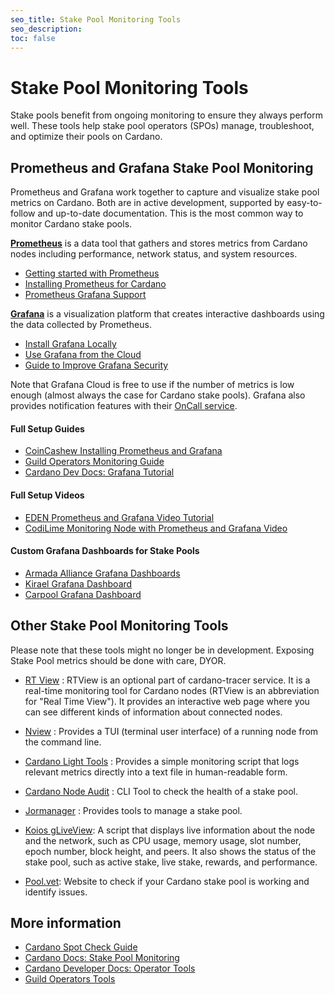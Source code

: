 ```yaml
---
seo_title: Stake Pool Monitoring Tools
seo_description:
toc: false
---
```


# Stake Pool Monitoring Tools

Stake pools benefit from ongoing monitoring to ensure they always perform well. These tools help stake pool operators (SPOs) manage, troubleshoot, and optimize their pools on Cardano.

## Prometheus and Grafana Stake Pool Monitoring

Prometheus and Grafana work together to capture and visualize stake pool metrics on Cardano. Both are in active development, supported by easy-to-follow and up-to-date documentation. This is the most common way to monitor Cardano stake pools.

[**Prometheus**](https://prometheus.io/) <OS url="https://github.com/prometheus/prometheus" /> is a data tool that gathers and stores metrics from Cardano nodes including performance, network status, and system resources.

- [Getting started with Prometheus](https://prometheus.io/docs/prometheus/latest/getting_started/)
- [Installing Prometheus for Cardano](https://cardano-course.gitbook.io/cardano-course/handbook/monitoring-our-nodes)
- [Prometheus Grafana Support](https://prometheus.io/docs/visualization/grafana/)

[**Grafana**](https://grafana.com/) <OS url="https://github.com/grafana/grafana" /> is a visualization platform that creates interactive dashboards using the data collected by Prometheus.

- [Install Grafana Locally](https://grafana.com/get/?plcmt=top-nav&cta=downloads&tab=self-managed)
- [Use Grafana from the Cloud](https://grafana.com/get/?plcmt=top-nav&cta=downloads)
- [Guide to Improve Grafana Security](https://developers.cardano.org/docs/operate-a-stake-pool/improve-grafana-security/)

Note that Grafana Cloud is free to use if the number of metrics is low enough (almost always the case for Cardano stake pools). Grafana also provides notification features with their [OnCall service](https://grafana.com/products/cloud/oncall/).

#### Full Setup Guides

- [CoinCashew Installing Prometheus and Grafana](https://www.coincashew.com/coins/overview-ada/guide-how-to-build-a-haskell-stakepool-node/part-iii-operation/setting-up-dashboards)
- [Guild Operators Monitoring Guide](https://cardano-community.github.io/guild-operators/Appendix/monitoring/?h=promet)
- [Cardano Dev Docs: Grafana Tutorial](https://developers.cardano.org/docs/operate-a-stake-pool/grafana-dashboard-tutorial/)

#### Full Setup Videos

- [EDEN Prometheus and Grafana Video Tutorial](https://youtu.be/oImqk-eubfs)
- [CodiLime Monitoring Node with Prometheus and Grafana Video](https://www.youtube.com/watch?v=opSlGGa6lLg)

#### Custom Grafana Dashboards for Stake Pools

- [Armada Alliance Grafana Dashboards](https://github.com/armada-alliance/dashboards)
- [Kirael Grafana Dashboard](https://github.com/Kirael12/Cardano-Grafana-Dashboards)
- [Carpool Grafana Dashboard](https://github.com/CardenPool/Cardano-Stake-Pool-Grafana-Dashboard)

## Other Stake Pool Monitoring Tools

Please note that these tools might no longer be in development. Exposing Stake Pool metrics should be done with care, DYOR.

- [RT View](https://github.com/IntersectMBO/cardano-node/blob/master/cardano-tracer/docs/cardano-rtview.md/) <OS url="https://github.com/IntersectMBO/cardano-node/blob/master/cardano-tracer/docs/cardano-rtview.md" />: RTView is an optional part of cardano-tracer service. It is a real-time monitoring tool for Cardano nodes (RTView is an abbreviation for "Real Time View"). It provides an interactive web page where you can see different kinds of information about connected nodes.

- [Nview](https://github.com/blinklabs-io/nview) <OS url="https://github.com/blinklabs-io/nview" />: Provides a TUI (terminal user interface) of a running node from the command line.

- [Cardano Light Tools](https://github.com/orpheus-antpool/cardano-light-tools) <OS url="https://github.com/orpheus-antpool/cardano-light-tools" />: Provides a simple monitoring script that logs relevant metrics directly into a text file in human-readable form.

- [Cardano Node Audit](https://github.com/Kirael12/cardano-node-audit) <OS url="https://github.com/Kirael12/" />: CLI Tool to check the health of a stake pool.

- [Jormanager](https://bitbucket.org/muamw10/jormanager/wiki/Home) <OS url="https://bitbucket.org/muamw10/jormanager/" />: Provides tools to manage a stake pool.

- [Koios gLiveView](https://developers.cardano.org/docs/operate-a-stake-pool/monitoring-gliveview/): A script that displays live information about the node and the network, such as CPU usage, memory usage, slot number, epoch number, block height, and peers. It also shows the status of the stake pool, such as active stake, live stake, rewards, and performance.

- [Pool.vet](https://pool.vet/): Website to check if your Cardano stake pool is working and identify issues.

## More information

- [Cardano Spot Check Guide](https://blockchainlens.gitbook.io/cardano-spot-check/basic-checks/advanced) <OS url="https://github.com/adacapital/spot" />
- [Cardano Docs: Stake Pool Monitoring](https://docs.cardano.org/stake-pool-operators/monitoring/) <OS url="https://github.com/input-output-hk/cardano-documentation" />
- [Cardano Developer Docs: Operator Tools](https://github.com/cardano-foundation/developer-portal) <OS url="https://github.com/cardano-foundation/developer-portal" />
- [Guild Operators Tools](https://cardano-community.github.io/guild-operators/build/) <OS url="https://github.com/cardano-community/guild-operators" />

